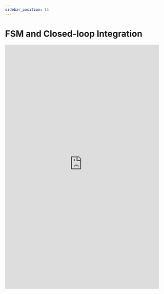 ```yaml
---
sidebar_position: 15
---
```


# FSM and Closed-loop Integration

<embed
      src="https://redback-operations.github.io/redback-documentation/pdf/FSM-and-closed-loop-integration.pdf"
      type="application/pdf"
      width="100%"
      height="800px"
/>
